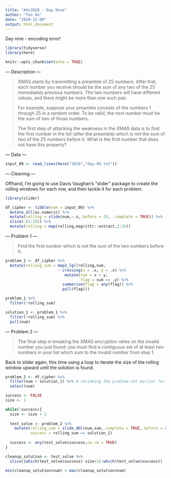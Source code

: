 ```yaml
---
title: "Adv2020 - Day Nine"
author: "Tan Ho"
date: "2020-12-09"
output: html_document
---
```


Day nine - encoding error!

```r
library(tidyverse)
library(here)

knitr::opts_chunk$set(echo = TRUE)
```

--- Description --- 

> XMAS starts by transmitting a preamble of 25 numbers. After that, each number you receive should be the sum of any two of the 25 immediately previous numbers. The two numbers will have different values, and there might be more than one such pair.
> 
> For example, suppose your preamble consists of the numbers 1 through 25 in a random order. To be valid, the next number must be the sum of two of those numbers. 
>
>The first step of attacking the weakness in the XMAS data is to find the first number in the list (after the preamble) which is not the sum of two of the 25 numbers before it. What is the first number that does not have this property?

--- Data ---
```r
input_09 <- read_lines(here("2020","day-09.txt"))
```

--- Cleaning ---

Offhand, I'm going to use Davis Vaughan's "slider" package to create the rolling windows for each row, and then tackle it for each problem. 

```r
library(slider)

df_cipher <- tibble(num = input_09) %>% 
  mutate_all(as.numeric) %>% 
  mutate(rolling = slide(num,~.x,.before = 25, .complete = TRUE)) %>% 
  slice(-(1:25)) %>% 
  mutate(rolling = map(rolling,magrittr::extract,1:25))

```

--- Problem 1 ---

> Find the first number which is not the sum of the two numbers before it.

```r

problem_1 <- df_cipher %>% 
  mutate(rolling_sum = map2_lgl(rolling,num, 
                       ~ crossing(x = .x, y = .x) %>% 
                          mutate(sum = x + y,
                                 flag = sum == .y) %>% 
                         summarise(flag = any(flag)) %>% 
                         pull(flag)))

problem_1 %>% 
  filter(!rolling_sum)

solution_1 <- problem_1 %>% 
  filter(!rolling_sum) %>% 
  pull(num)

```

--- Problem 2 --- 

> The final step in breaking the XMAS encryption relies on the invalid number you just found: you must find a contiguous set of at least two numbers in your list which sum to the invalid number from step 1.

Back to slider again, this time using a loop to iterate the size of the rolling window upward until the solution is found.

```r

problem_2 <- df_cipher %>% 
  filter(num < solution_1) %>% # shrinking the problem set earlier for faster looping
  select(num)

success <- FALSE
size <- 1

while(!success){
  size <- size + 1
  
  test_solve <- problem_2 %>% 
    mutate(rolling_sum = slide_dbl(num,sum,.complete = TRUE,.before = size - 1),
           success = rolling_sum == solution_1)
  
  success <- any(test_solve$success,na.rm = TRUE)
}

cleanup_solution <- test_solve %>% 
  slice((which(test_solve$success)-size+1):which(test_solve$success))
  
min(cleanup_solution$num) + max(cleanup_solution$num)

```
